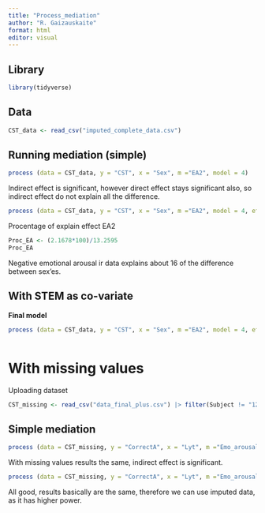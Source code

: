 ```yaml
---
title: "Process_mediation"
author: "R. Gaizauskaite"
format: html
editor: visual
---
```


## Library

```r
library(tidyverse)
```

## Data

```r
CST_data <- read_csv("imputed_complete_data.csv")
```

## Running mediation (simple)

```r
process (data = CST_data, y = "CST", x = "Sex", m ="EA2", model = 4)
```

Indirect effect is significant, however direct effect stays significant also, so indirect effect do not explain all the difference.

```r
process (data = CST_data, y = "CST", x = "Sex", m ="EA2", model = 4, effsize =1, total =1, stand =1, boot = 10000 , modelbt = 1, seed = 654321)
```

Procentage of explain effect EA2

```r
Proc_EA <- (2.1678*100)/13.2595
Proc_EA
```

Negative emotional arousal ir data explains about 16 of the difference between sex'es.

## With STEM as co-variate

**Final model**

```r
process (data = CST_data, y = "CST", x = "Sex", m ="EA2", model = 4, effsize =1, total =1, stand =1, cov = "STEM", boot = 10000 , modelbt = 1, seed = 654321)
```

```{}
```

# With missing values

Uploading dataset

```r
CST_missing <- read_csv("data_final_plus.csv") |> filter(Subject != "128") |> drop_na(Emo_arousal_afterER)
```

## Simple mediation

```r
process (data = CST_missing, y = "CorrectA", x = "Lyt", m ="Emo_arousal_afterER", model = 4)
```

With missing values results the same, indirect effect is significant.

```r
process (data = CST_missing, y = "CorrectA", x = "Lyt", m ="Emo_arousal_afterER", model = 4, effsize =1, total =1, stand =1, cov = "STEM", boot = 10000 , modelbt = 1, seed = 654321)
```

All good, results basically are the same, therefore we can use imputed data, as it has higher power.
